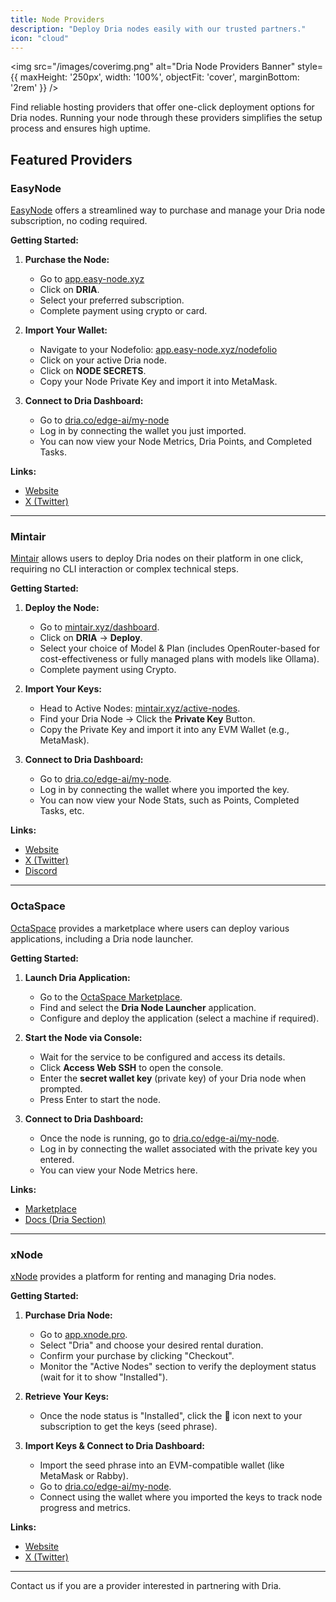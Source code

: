 ```yaml
---
title: Node Providers
description: "Deploy Dria nodes easily with our trusted partners."
icon: "cloud"
---
```


<img src="/images/coverimg.png" alt="Dria Node Providers Banner" style={{ maxHeight: '250px', width: '100%', objectFit: 'cover', marginBottom: '2rem' }} />

Find reliable hosting providers that offer one-click deployment options for Dria nodes. Running your node through these providers simplifies the setup process and ensures high uptime.

## Featured Providers

### EasyNode

[EasyNode](https://app.easy-node.xyz/) offers a streamlined way to purchase and manage your Dria node subscription, no coding required.

**Getting Started:**

1.  **Purchase the Node:**
    *   Go to [app.easy-node.xyz](https://app.easy-node.xyz/)
    *   Click on **DRIA**.
    *   Select your preferred subscription.
    *   Complete payment using crypto or card.

2.  **Import Your Wallet:**
    *   Navigate to your Nodefolio: [app.easy-node.xyz/nodefolio](https://app.easy-node.xyz/nodefolio)
    *   Click on your active Dria node.
    *   Click on **NODE SECRETS**.
    *   Copy your Node Private Key and import it into MetaMask.

3.  **Connect to Dria Dashboard:**
    *   Go to [dria.co/edge-ai/my-node](https://dria.co/edge-ai/my-node)
    *   Log in by connecting the wallet you just imported.
    *   You can now view your Node Metrics, Dria Points, and Completed Tasks.

**Links:**
- [Website](https://app.easy-node.xyz/)
- [X (Twitter)](https://x.com/easynodexyz)

---

### Mintair

[Mintair](https://mintair.xyz/dashboard) allows users to deploy Dria nodes on their platform in one click, requiring no CLI interaction or complex technical steps.

**Getting Started:**

1.  **Deploy the Node:**
    *   Go to [mintair.xyz/dashboard](https://mintair.xyz/dashboard).
    *   Click on **DRIA** -> **Deploy**.
    *   Select your choice of Model & Plan (includes OpenRouter-based for cost-effectiveness or fully managed plans with models like Ollama).
    *   Complete payment using Crypto.

2.  **Import Your Keys:**
    *   Head to Active Nodes: [mintair.xyz/active-nodes](https://mintair.xyz/active-nodes).
    *   Find your Dria Node -> Click the **Private Key** Button.
    *   Copy the Private Key and import it into any EVM Wallet (e.g., MetaMask).

3.  **Connect to Dria Dashboard:**
    *   Go to [dria.co/edge-ai/my-node](https://dria.co/edge-ai/my-node).
    *   Log in by connecting the wallet where you imported the key.
    *   You can now view your Node Stats, such as Points, Completed Tasks, etc.

**Links:**
- [Website](https://mintair.xyz/dashboard)
- [X (Twitter)](https://x.com/mintairxyz)
- [Discord](https://discord.gg/mintairxyz)

---

### OctaSpace

[OctaSpace](https://marketplace.octa.space/) provides a marketplace where users can deploy various applications, including a Dria node launcher.

**Getting Started:**

1.  **Launch Dria Application:**
    *   Go to the [OctaSpace Marketplace](https://marketplace.octa.space/).
    *   Find and select the **Dria Node Launcher** application.
    *   Configure and deploy the application (select a machine if required).

2.  **Start the Node via Console:**
    *   Wait for the service to be configured and access its details.
    *   Click **Access Web SSH** to open the console.
    *   Enter the **secret wallet key** (private key) of your Dria node when prompted.
    *   Press Enter to start the node.

3.  **Connect to Dria Dashboard:**
    *   Once the node is running, go to [dria.co/edge-ai/my-node](https://dria.co/edge-ai/my-node).
    *   Log in by connecting the wallet associated with the private key you entered.
    *   You can view your Node Metrics here.

**Links:**
- [Marketplace](https://marketplace.octa.space/)
- [Docs (Dria Section)](https://docs.octa.space/WsV--mining#2cNdM)

---

### xNode

[xNode](https://app.xnode.pro/) provides a platform for renting and managing Dria nodes.

**Getting Started:**

1.  **Purchase Dria Node:**
    *   Go to [app.xnode.pro](https://app.xnode.pro/).
    *   Select "Dria" and choose your desired rental duration.
    *   Confirm your purchase by clicking "Checkout".
    *   Monitor the "Active Nodes" section to verify the deployment status (wait for it to show "Installed").

2.  **Retrieve Your Keys:**
    *   Once the node status is "Installed", click the 🔑 icon next to your subscription to get the keys (seed phrase).

3.  **Import Keys & Connect to Dria Dashboard:**
    *   Import the seed phrase into an EVM-compatible wallet (like MetaMask or Rabby).
    *   Go to [dria.co/edge-ai/my-node](https://dria.co/edge-ai/my-node).
    *   Connect using the wallet where you imported the keys to track node progress and metrics.

**Links:**
- [Website](https://app.xnode.pro/)
- [X (Twitter)](https://x.com/xNodePro)

---

Contact us if you are a provider interested in partnering with Dria. 